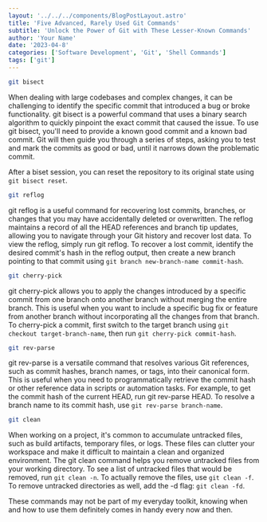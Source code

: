 ```yaml
---
layout: '../../../components/BlogPostLayout.astro'
title: 'Five Advanced, Rarely Used Git Commands'
subtitle: 'Unlock the Power of Git with These Lesser-Known Commands'
author: 'Your Name'
date: '2023-04-8'
categories: ['Software Development', 'Git', 'Shell Commands']
tags: ['git']
---
```


```bash
git bisect
```

When dealing with large codebases and complex changes, it can be challenging to identify the specific commit that introduced a bug or broke functionality. git bisect is a powerful command that uses a binary search algorithm to quickly pinpoint the exact commit that caused the issue.
To use git bisect, you'll need to provide a known good commit and a known bad commit. Git will then guide you through a series of steps, asking you to test and mark the commits as good or bad, until it narrows down the problematic commit.

After a biset session, you can reset the repository to its original state using `git bisect reset`.

```bash
git reflog
```

git reflog is a useful command for recovering lost commits, branches, or changes that you may have accidentally deleted or overwritten. The reflog maintains a record of all the HEAD references and branch tip updates, allowing you to navigate through your Git history and recover lost data.
To view the reflog, simply run git reflog. To recover a lost commit, identify the desired commit's hash in the reflog output, then create a new branch pointing to that commit using `git branch new-branch-name commit-hash`.

```bash
git cherry-pick
```

git cherry-pick allows you to apply the changes introduced by a specific commit from one branch onto another branch without merging the entire branch. This is useful when you want to include a specific bug fix or feature from another branch without incorporating all the changes from that branch.
To cherry-pick a commit, first switch to the target branch using `git checkout target-branch-name`, then run `git cherry-pick commit-hash`.

```bash
git rev-parse
```

git rev-parse is a versatile command that resolves various Git references, such as commit hashes, branch names, or tags, into their canonical form. This is useful when you need to programmatically retrieve the commit hash or other reference data in scripts or automation tasks.
For example, to get the commit hash of the current HEAD, run git rev-parse HEAD. To resolve a branch name to its commit hash, use `git rev-parse branch-name`.

```bash
git clean
```

When working on a project, it's common to accumulate untracked files, such as build artifacts, temporary files, or logs. These files can clutter your workspace and make it difficult to maintain a clean and organized environment. The git clean command helps you remove untracked files from your working directory.
To see a list of untracked files that would be removed, run `git clean -n`. To actually remove the files, use `git clean -f`. To remove untracked directories as well, add the -d flag: `git clean -fd`.

These commands may not be part of my everyday toolkit, knowing when and how to use them definitely comes in handy every now and then.
